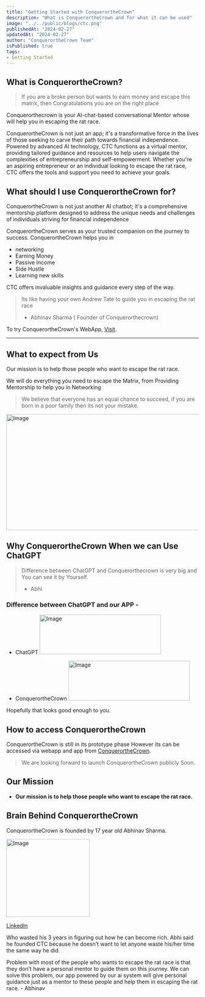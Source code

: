 ```yaml
---
title: "Getting Started with ConquerortheCrown"
description: "What is ConquerortheCrown and for what it can be used"
image: "../../public/blogs/ctc.png"
publishedAt: "2024-02-27"
updatedAt: "2024-02-27"
author: "ConquerortheCrown Team"
isPublished: true
tags:
- Getting Started
---
```


## What is ConquerortheCrown?

>If you are a broke person but wants to earn money and escape this matrix, 
>then Congratulations you are on the right place

Conquerorthecrown is your AI-chat-based conversational Mentor whose will help you in escaping the rat race.

ConquerortheCrown is not just an app; it's a transformative force in the lives of those seeking to carve their path towards financial independence. Powered by advanced AI technology, CTC functions as a virtual mentor, providing tailored guidance and resources to help users navigate the complexities of entrepreneurship and self-empowerment. Whether you're an aspiring entrepreneur or an individual looking to escape the rat race, CTC offers the tools and support you need to achieve your goals.


## What should I use ConquerortheCrown for?

ConquerortheCrown is not just another AI chatbot; it's a comprehensive mentorship platform designed to address the unique needs and challenges of individuals striving for financial independence

ConquerortheCrown serves as your trusted companion on the journey to success. ConquerortheCrown helps you in
 
- networking
- Earning Money
- Passive Income
- Side Hustle
- Learning new skills

CTC offers invaluable insights and guidance every step of the way. 

> Its like having your own Andrew Tate to guide you in escaping the rat race
> - Abhinav Sharma ( Founder of Conquerorthecrown)

To try ConquerortheCrown's WebApp, [Visit](https://conquerorthecrown.com).

---

## What to expect from Us

Our mission is to help those people who want to escape the rat race. 

We will do everything you need to escape the Matrix, from Providing Mentorship to help you in Networking

> We believe that everyone has an equal chance to succeed, if you are born in a poor family then its not your mistake.


<Image
  src="/blogs/header-img.gif"
  width="518"
  height="304"
  alt="Image"
  sizes="100vw"
/>



## Why ConquerortheCrown When we can Use ChatGPT
> Difference between ChatGPT and Conquerorthecrown is very big and You can see it by Yourself.
> - Abhi
### Difference between ChatGPT and our APP -

- ChatGPT
<Image
  src="/blogs/chatgpt.gif"
  width="318"
  height="104"
  alt="Image"
  sizes="80vw"/>

- ConquerortheCrown
<Image
  src="/blogs/ourapp.gif"
  width="318"
  height="104"
  alt="Image"
  sizes="100vw"/>
 

Hopefully that looks good enough to you.

## How to access ConquerortheCrown

ConquerortheCrown is still in its prototype phase 
However its can be accessed via webapp and app from [ConquerortheCrown](https://conquerorthecrown.com).

> We are looking forward to launch ConquerortheCrown publicly Soon.

## Our Mission

- **Our mission is to help those people who want to escape the rat race.**

## Brain Behind ConquerortheCrown

ConquerortheCrown is founded by 17 year old Abhinav Sharma. 

<Image
  src="/blogs/founder.jpeg"
  width="218"
  height="204"
  alt="Image"
  sizes="50vw"/>

[LinkedIn](https://www.linkedin.com/in/legendaryabhi/)

Who wasted his 3 years in figuring out how he can become rich. Abhi said he founded CTC because he doesn’t want to let anyone waste his/her time the same way he did.

Problem with most of the people who wants to escape the rat race is that they don’t have a personal mentor to guide them on this journey. We can solve this problem, our app powered by our ai system will give personal guidance just as a mentor to these people and help them in escaping the rat race. - Abhinav

